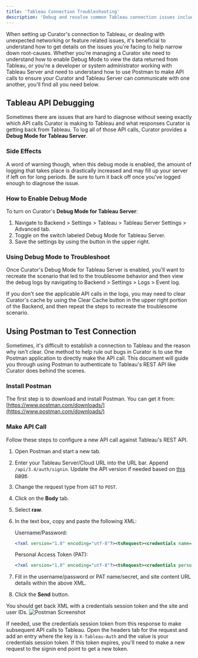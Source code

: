---
title: 'Tableau Connection Troubleshooting'
description: 'Debug and resolve common Tableau connection issues including networking problems, authentication errors and API connectivity.'
---

When setting up Curator's connection to Tableau, or dealing with unexpected networking or feature related issues, it's
beneficial to understand how to get details on the issues you're facing to help narrow down root-causes.  Whether you're
managing a Curator site need to understand how to enable Debug Mode to view the data returned from Tableau, or you're
a developer or system administrator working with Tableau Server and need to understand how to use Postman to make API
calls to ensure your Curator and Tableau Server can communicate with one another, you'll find all you need below.

## Tableau API Debugging

Sometimes there are issues that are hard to diagnose without seeing exactly which API calls Curator is making to Tableau
and what responses Curator is getting back from Tableau.  To log all of those API calls, Curator provides a
**Debug Mode for Tableau Server**.

### Side Effects

A word of warning though, when this debug mode is enabled, the amount of logging that takes place is drastically
increased and may fill up your server if left on for long periods.  Be sure to turn it back off once you've logged
enough to diagnose the issue.

### How to Enable Debug Mode

To turn on Curator's **Debug Mode for Tableau Server**:

1. Navigate to Backend > Settings > Tableau > Tableau Server Settings > Advanced tab.
2. Toggle on the switch labeled Debug Mode for Tableau Server.
3. Save the settings by using the button in the upper right.

### Using Debug Mode to Troubleshoot

Once Curator's Debug Mode for Tableau Server is enabled, you'll want to recreate the scenario that led to the
troublesome behavior and then view the debug logs by navigating to Backend > Settings > Logs > Event log.

If you don't see the applicable API calls in the logs, you may need to clear Curator's cache by using the Clear Cache
button in the upper right portion of the Backend, and then repeat the steps to recreate the troublesome scenario.

## Using Postman to Test Connection

Sometimes, it's difficult to establish a connection to Tableau and the reason why isn't clear.  One method to help rule
out bugs in Curator is to use the Postman application to directly make the API call.  This document will guide you
through using Postman to authenticate to Tableau's REST API like Curator does behind the scenes.

### Install Postman

The first step is to download and install Postman.  You can get it from:
[https://www.postman.com/downloads/](https://www.postman.com/downloads/)

### Make API Call

Follow these steps to configure a new API call against Tableau's REST API.

1. Open Postman and start a new tab.
2. Enter your Tableau Server/Cloud URL into the URL bar.  Append `/api/3.4/auth/signin`.  Update the API version if
needed based on [this page](https://help.tableau.com/current/api/rest_api/en-us/REST/rest_api_concepts_versions.htm#tableau-server-versions-and-rest-api-versions1).
3. Change the request type from `GET` to `POST`.
4. Click on the **Body** tab.
5. Select **raw**.
6. In the text box, copy and paste the following XML:

    Username/Password:

    ```xml
    <?xml version="1.0" encoding="utf-8"?><tsRequest><credentials name="" password=""><site contentUrl=""/></credentials></tsRequest>
    ```

    Personal Access Token (PAT):

    ```xml
    <?xml version="1.0" encoding="utf-8"?><tsRequest><credentials personalAccessTokenName="" personalAccessTokenSecret=""><site contentUrl=""/></credentials></tsRequest>
    ```

7. Fill in the username/password or PAT name/secret, and site content URL details within the above XML.
8. Click the **Send** button.

You should get back XML with a credentials session token and the site and user IDs.
![Postman Screenshot](/assets/images/creating_integrations/tableau_connection/postman-screenshot.png)

If needed, use the credentials session token from this response to make subsequent API calls to Tableau.  Open the
headers tab for the request and add an entry where the key is `X-Tableau-Auth` and the value is your credentials session
token.  If this token expires, you'll need to make a new request to the signin end point to get a new token.
